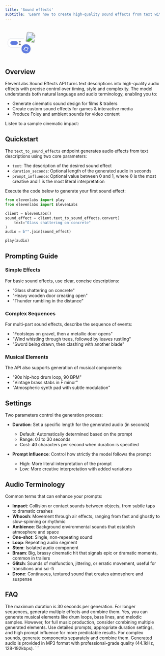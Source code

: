 ```yaml
---
title: 'Sound effects'
subtitle: 'Learn how to create high-quality sound effects from text with ElevenLabs.'
---
```


<svg width="108" height="108" viewBox="0 0 108 108" fill="none" xmlns="http://www.w3.org/2000/svg">
  <g class="origin-[60px_20px] transition-all duration-200 ease-in-out group-hover:-rotate-6 group-hover:scale-110">
    <rect
      x="69.2456"
      y="18.9657"
      width="34"
      height="34"
      rx="8"
      transform="rotate(7.64999 69.2456 18.9657)"
      fill="url(#pattern0_106_569)"
    ></rect>
  </g>
  <g class="origin-center transition-all duration-200 ease-in-out group-hover:scale-110">
    <rect x="9" y="42" width="52" height="28" rx="10" fill="url(#paint0_linear_106_569)"></rect>
    <path
      d="M61 42H19C13.4772 42 9 46.4772 9 52V60C9 65.5228 13.4772 70 19 70H48.61"
      stroke="#E5E7EB"
      stroke-width="1.5"
      stroke-linecap="round"
    ></path>
    <rect x="17" y="50" width="24" height="12" rx="6" fill="#5D79DF"></rect>
    <path
      d="M50.9167 61.8333H50.3333C49.7145 61.8333 49.121 61.5875 48.6834 61.1499C48.2458 60.7123 48 60.1188 48 59.5V52.5C48 51.8811 48.2458 51.2876 48.6834 50.85C49.121 50.4125 49.7145 50.1666 50.3333 50.1666H50.9167"
      stroke="black"
      stroke-width="1.16667"
      stroke-linecap="round"
      stroke-linejoin="round"
    ></path>
    <path
      d="M45.0835 61.8333H45.6668C46.2857 61.8333 46.8792 61.5875 47.3167 61.1499C47.7543 60.7123 48.0002 60.1188 48.0002 59.5V58.9166"
      stroke="black"
      stroke-width="1.16667"
      stroke-linecap="round"
      stroke-linejoin="round"
    ></path>
    <path
      d="M45.0835 50.1666H45.6668C46.2857 50.1666 46.8792 50.4125 47.3167 50.85C47.7543 51.2876 48.0002 51.8811 48.0002 52.5V53.0833"
      stroke="black"
      stroke-width="1.16667"
      stroke-linecap="round"
      stroke-linejoin="round"
    ></path>
  </g>
  <g class="origin-center transition-all duration-200 ease-in-out group-hover:rotate-12 group-hover:scale-110">
    <rect
      x="52"
      y="59"
      width="32"
      height="32"
      rx="16"
      fill="#5D79DF"
      stroke="#F3F4F6"
      stroke-width="2.5"
      class="transition-all duration-200 ease-in-out group-hover:stroke-[#E5E7EB]"
    ></rect>
    <path
      d="M68.7527 81.9441C68.6291 82.2951 68.1328 82.2951 68.0093 81.9441L66.9179 78.8442C66.8458 78.6395 66.6219 78.5316 66.417 78.6027L63.4214 79.642C63.0768 79.7615 62.7687 79.3892 62.9506 79.0731L64.6191 76.1737C64.7216 75.9955 64.6699 75.7684 64.5003 75.6521L61.7946 73.7969C61.4974 73.5931 61.6069 73.1303 61.9639 73.0814L65.1369 72.6469C65.3456 72.6183 65.4949 72.4307 65.4759 72.2209L65.1743 68.8874C65.141 68.519 65.5876 68.3118 65.8474 68.5751L68.1004 70.8595C68.2547 71.016 68.5072 71.016 68.6616 70.8595L70.9146 68.5751C71.1743 68.3118 71.621 68.519 71.5877 68.8874L71.2861 72.2209C71.2671 72.4307 71.4164 72.6183 71.6251 72.6469L74.798 73.0814C75.155 73.1303 75.2646 73.5931 74.9674 73.7969L72.2616 75.6521C72.0921 75.7684 72.0404 75.9955 72.1429 76.1737L73.8113 79.0731C73.9932 79.3892 73.6852 79.7615 73.3406 79.642L70.345 78.6027C70.14 78.5316 69.9161 78.6395 69.8441 78.8442L68.7527 81.9441Z"
      stroke="white"
      stroke-width="1.31363"
    ></path>
    <path
      d="M73.7145 70.7085L75.2383 69.5085"
      stroke="white"
      stroke-width="1.31363"
      stroke-linecap="round"
    ></path>
    <path
      d="M72.1905 83L71.4286 81.3999"
      stroke="white"
      stroke-width="1.31363"
      stroke-linecap="round"
    ></path>
    <path
      d="M62.6297 70.3567L61.5241 69.5008"
      stroke="white"
      stroke-width="1.31363"
      stroke-linecap="round"
    ></path>
    <path
      d="M60 77L61.5237 76.6001"
      stroke="white"
      stroke-width="1.31363"
      stroke-linecap="round"
    ></path>
  </g>
  <defs>
    <pattern id="pattern0_106_569" patternContentUnits="objectBoundingBox" width="1" height="1">
      <use xlink:href="#image0_106_569" transform="scale(0.0028)"></use>
    </pattern>
    <linearGradient
      id="paint0_linear_106_569"
      x1="61"
      y1="56"
      x2="9"
      y2="56"
      gradientUnits="userSpaceOnUse"
    >
      <stop stop-color="white" stop-opacity="0"></stop>
      <stop offset="1" stop-color="white"></stop>
    </linearGradient>
    <image
      id="image0_106_569"
      width="340"
      height="340"
      xlink:href="/app_assets/_next/static/media/sound-effect.6c775864.png"
    ></image>
  </defs>
</svg>

## Overview

<script src="https://elevenlabs.io/player/audioNativeHelper.js" type="text/javascript"></script>

ElevenLabs Sound Effects API turns text descriptions into high-quality audio effects with precise control over timing, style and complexity. The model understands both natural language and audio terminology, enabling you to:

- Generate cinematic sound design for films & trailers
- Create custom sound effects for games & interactive media
- Produce Foley and ambient sounds for video content

Listen to a sample cinematic impact:

<elevenlabs-audio-player
audio-title="Cinematic Impact"
audio-src="[URL_TO_SAMPLE_EFFECT]"
/>

## Quickstart

The `text_to_sound_effects` endpoint generates audio effects from text descriptions using two core parameters:

- `text`: The description of the desired sound effect
- `duration_seconds`: Optional length of the generated audio in seconds
- `prompt_influence`: Optional value between 0 and 1, where 0 is the most creative and 1 is the most literal interpretation

Execute the code below to generate your first sound effect:

<CodeBlocks>

```python title="Python" focus={5-7}
from elevenlabs import play
from elevenlabs import ElevenLabs

client = ElevenLabs()
sound_effect = client.text_to_sound_effects.convert(
    text="Glass shattering on concrete"
)
audio = b"".join(sound_effect)

play(audio)
```

</CodeBlocks>

## Prompting Guide

### Simple Effects

For basic sound effects, use clear, concise descriptions:

- "Glass shattering on concrete"
- "Heavy wooden door creaking open"
- "Thunder rumbling in the distance"

<elevenlabs-audio-player
    audio-title="Glass Shattering"
    audio-src="[URL_TO_GLASS_EFFECT]"
/>

### Complex Sequences

For multi-part sound effects, describe the sequence of events:

- "Footsteps on gravel, then a metallic door opens"
- "Wind whistling through trees, followed by leaves rustling"
- "Sword being drawn, then clashing with another blade"

<elevenlabs-audio-player
    audio-title="Footsteps and Door"
    audio-src="[URL_TO_SEQUENCE_EFFECT]"
/>

### Musical Elements

The API also supports generation of musical components:

- "90s hip-hop drum loop, 90 BPM"
- "Vintage brass stabs in F minor"
- "Atmospheric synth pad with subtle modulation"

<elevenlabs-audio-player
    audio-title="Hip Hop Beat"
    audio-src="[URL_TO_MUSIC_EFFECT]"
/>

## Settings

Two parameters control the generation process:

- **Duration**: Set a specific length for the generated audio (in seconds)

  - Default: Automatically determined based on the prompt
  - Range: 0.1 to 30 seconds
  - Cost: 40 characters per second when duration is specified

- **Prompt Influence**: Control how strictly the model follows the prompt
  - High: More literal interpretation of the prompt
  - Low: More creative interpretation with added variations

## Audio Terminology

Common terms that can enhance your prompts:

- **Impact**: Collision or contact sounds between objects, from subtle taps to dramatic crashes
- **Whoosh**: Movement through air effects, ranging from fast and ghostly to slow-spinning or rhythmic
- **Ambience**: Background environmental sounds that establish atmosphere and space
- **One-shot**: Single, non-repeating sound
- **Loop**: Repeating audio segment
- **Stem**: Isolated audio component
- **Braam**: Big, brassy cinematic hit that signals epic or dramatic moments, common in trailers
- **Glitch**: Sounds of malfunction, jittering, or erratic movement, useful for transitions and sci-fi
- **Drone**: Continuous, textured sound that creates atmosphere and suspense

## FAQ

<AccordionGroup>
  <Accordion title="What's the maximum duration for generated effects?">
    The maximum duration is 30 seconds per generation. For longer sequences, generate multiple
    effects and combine them.
  </Accordion>
  <Accordion title="Can I generate music with this API?">
    Yes, you can generate musical elements like drum loops, bass lines, and melodic samples.
    However, for full music production, consider combining multiple generated elements.
  </Accordion>
  <Accordion title="How do I ensure consistent quality?">
    Use detailed prompts, appropriate duration settings, and high prompt influence for more
    predictable results. For complex sounds, generate components separately and combine them.
  </Accordion>
  <Accordion title="What audio formats are supported?">
    Generated audio is provided in MP3 format with professional-grade quality (44.1kHz,
    128-192kbps).
  </Accordion>
</AccordionGroup>
```
